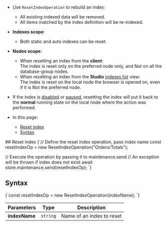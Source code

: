 
<Admonition type="note" title="">

* Use `ResetIndexOperation` to rebuild an index:  
  * All existing indexed data will be removed.  
  * All items matched by the index definition will be re-indexed.  

* **Indexes scope**:  
  * Both static and auto indexes can be reset.

* **Nodes scope**:  
  * When resetting an index from the **client**:  
    The index is reset only on the preferred node only, and Not on all the database-group nodes.  
  * When resetting an index from the **Studio** [indexes list](../../../../studio/database/indexes/indexes-list-view.mdx#indexes-list-view---actions) view:  
    The index is reset on the local node the browser is opened on, even if it is Not the preferred node.  

* If the index is [disabled](../../../../client-api/operations/maintenance/indexes/disable-index.mdx) 
  or [paused](../../../../client-api/operations/maintenance/indexes/stop-index.mdx), resetting the index 
  will put it back to the **normal** running state on the local node where the action was performed.

* In this page:
    * [Reset index](../../../../client-api/operations/maintenance/indexes/set-index-priority.mdx#set-priority---single-index)
    * [Syntax](../../../../client-api/operations/maintenance/indexes/set-index-priority.mdx#syntax)

</Admonition>
## Reset index

<TabItem value="reset" label="reset">
<CodeBlock language="js">
{`// Define the reset index operation, pass index name
const resetIndexOp = new ResetIndexOperation("Orders/Totals");

// Execute the operation by passing it to maintenance.send
// An exception will be thrown if index does not exist
await store.maintenance.send(resetIndexOp);
`}
</CodeBlock>
</TabItem>



## Syntax

<TabItem value="syntax" label="syntax">
<CodeBlock language="js">
{`const resetIndexOp = new ResetIndexOperation(indexName);
`}
</CodeBlock>
</TabItem>

| Parameters | Type | Description |
| - | - | - |
| **indexName** | `string` | Name of an index to reset |




